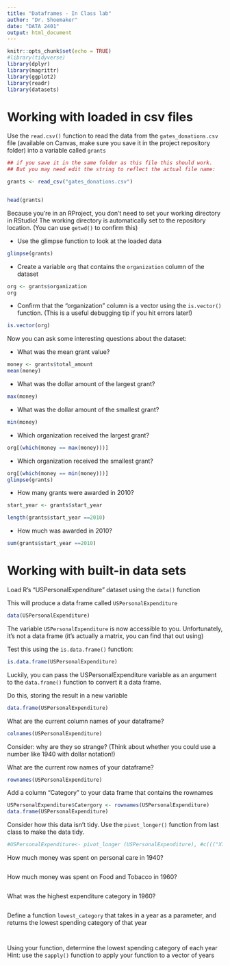 ```yaml
---
title: "Dataframes - In Class lab"
author: "Dr. Shoemaker"
date: "DATA 2401"
output: html_document
---
```


```r
knitr::opts_chunk$set(echo = TRUE)
#library(tidyverse)
library(dplyr)
library(magrittr)
library(ggplot2)
library(readr)
library(datasets)


```

# Working with loaded in csv files


Use the `read.csv()` function to read the data from the `gates_donations.csv` file (available on Canvas, make sure you save it in the project repository folder) into a variable called `grants` 

```r
## if you save it in the same folder as this file this should work. 
## But you may need edit the string to reflect the actual file name: 

grants <- read_csv("gates_donations.csv")


head(grants)
```

Because you're in an RProject, you don't need to set your working directory in RStudio! The working directory is automatically set to the repository location. (You can use `getwd()` to confirm this)

- Use the glimpse function to look at the loaded data

```r
glimpse(grants)

```


- Create a variable `org` that contains the `organization` column of the dataset

```r
org <- grants$organization
org
```


- Confirm that the "organization" column is a vector using the `is.vector()` function. (This is a useful debugging tip if you hit errors later!)

```r

is.vector(org)
```


Now you can ask some interesting questions about the dataset:

- What was the mean grant value?

```r
money <- grants$total_amount
mean(money)

```


- What was the dollar amount of the largest grant?

```r
max(money)
```


- What was the dollar amount of the smallest grant?

```r
min(money)
```


- Which organization received the largest grant?

```r
org[(which(money == max(money)))]

```


- Which organization received the smallest grant?

```r
org[(which(money == min(money)))]
glimpse(grants)
```

- How many grants were awarded in 2010?

```r
start_year <- grants$start_year

length(grants$start_year ==2010)

```

- How much was awarded in 2010? 

```r
sum(grants$start_year ==2010)
```


# Working with built-in data sets

Load R's "USPersonalExpenditure" dataset using the `data()` function

This will produce a data frame called `USPersonalExpenditure`
```r

data(USPersonalExpenditure)

```

The variable `USPersonalExpenditure` is now accessible to you. Unfortunately, it's not a data frame (it's actually a matrix, you can find that out using) 

Test this using the `is.data.frame()` function:

```r
is.data.frame(USPersonalExpenditure)
```

Luckily, you can pass the USPersonalExpenditure variable as an argument to the `data.frame()` function to convert it a data frame.

Do this, storing the result in a new variable

```r
data.frame(USPersonalExpenditure)
```


What are the current column names of your dataframe?
```r
colnames(USPersonalExpenditure)
```


Consider: why are they so strange? (Think about whether you could use a number like 1940 with dollar notation!)

What are the current row names of your dataframe?
```r
rownames(USPersonalExpenditure)
```


Add a column "Category" to your data frame that contains the rownames

```r
USPersonalExpenditure$Catergory <- rownames(USPersonalExpenditure)
data.frame(USPersonalExpenditure)
```

Consider how this data isn't tidy. Use the `pivot_longer()` function from last class to make the data tidy. 

```r
#USPersonalExpenditure<- pivot_longer (USPersonalExpenditure), #c((("X1940","X1945","X1950","X1955","X1960")),name_to = "year" , values to "Money_Spent")
```


How much money was spent on personal care in 1940?
```r

```


How much money was spent on Food and Tobacco in 1960?
```r


```


What was the highest expenditure category in 1960?
```r


```


Define a function `lowest_category` that takes in a year as a parameter, and returns the lowest spending category of that year
```r



```

```r

```


Using your function, determine the lowest spending category of each year
Hint: use the `sapply()` function to apply your function to a vector of years

```r

```

